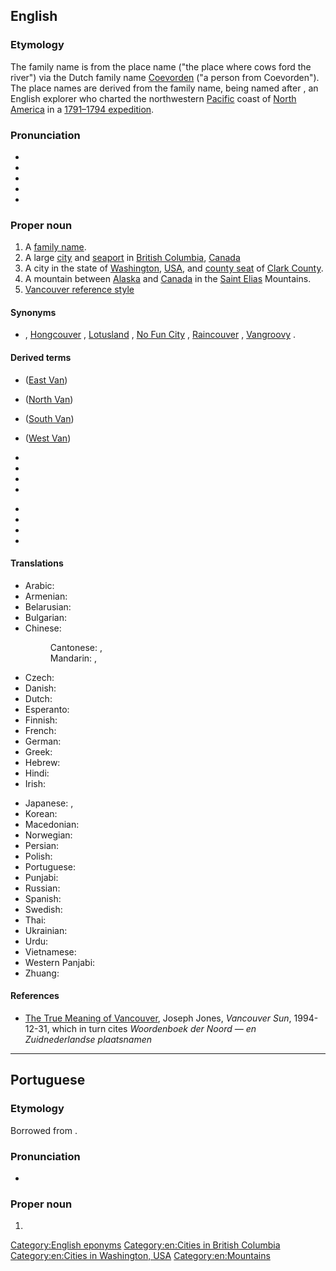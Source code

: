 ==English==

===Etymology===
The family name is from the {{etyl|nl|en}} place name {{m|nl|Coevorden}} ("the place where cows ford the river") via the Dutch family name {{m|nl|van}} [[Coevorden]] ("a person from Coevorden"). The place names are derived from the family name, being named after {{w|George Vancouver}}, an English explorer who charted the northwestern [[Pacific]] coast of [[North America]] in a [[w:Vancouver Expedition|1791–1794 expedition]].

===Pronunciation===
* {{IPA|en|/væŋˈkuː.vɚ/|/vænˈkuː.vɚ/}}
* {{audio|en|En-ca-Vancouver.ogg|Audio (Canada, British Columbia)}}
* {{audio|en|en-us-Vancouver.ogg|Audio (US)}}
* {{audio|en|EN-Vancouver.ogg|Audio}}
* {{rhymes|en|uːvə(r)}}

===Proper noun===
{{wikipedia|Vancouver|Vancouver, British Columbia}}
{{wikipedia|Vancouver, Washington}}
{{en-proper noun}}

# A [[family name]].
# A large [[city]] and [[seaport]] in [[British Columbia]], [[Canada]]
# A city in the state of [[Washington]], [[USA]], and [[county seat]] of [[Clark County]].
# A mountain between [[Alaska]] and [[Canada]] in the [[Saint Elias]] Mountains.
# [[w:Vancouver reference style|Vancouver reference style]]

====Synonyms====
* {{sense|Canadian city}} {{l|en|Hollywood North}} {{qualifier|informal}}, [[Hongcouver]] {{qualifier|informal|somewhat derogatory}}, [[Lotusland]] {{qualifier|informal}}, [[No Fun City]] {{qualifier|informal|usually pejorative}}, [[Raincouver]] {{qualifier|informal}}, [[Vangroovy]] {{qualifier|informal}}.

====Derived terms====
{{top3}}
* {{l|en|East Vancouver}} ([[East Van]])
* {{l|en|North Vancouver}} ([[North Van]])
* {{l|en|South Vancouver}} ([[South Van]])
* {{l|en|West Vancouver}} ([[West Van]])
{{mid3}}
* {{l|en|Hongcouver}}
* {{l|en|Raincouver}}
* {{l|en|Vangroovy}}
* {{l|en|Vansterdam}}
{{mid3}}
* {{l|en|Metro Vancouver}}
* {{l|en|Vancouverish}}
* {{l|en|Vancouverite}}
* {{l|en|Vancouver Island}}
{{bottom}}

====Translations====
{{trans-top|city}}
* Arabic: {{t|ar|فَانْكُوفَر|m|tr=fankūfar}}
* Armenian: {{t|hy|Վանկուվեր}}
* Belarusian: {{t|be|Ванку́вер|m}}
* Bulgarian: {{t|bg|Ванку́вър|m}}
* Chinese:
*: Cantonese: {{t|yue|溫哥華|sc=Hani}}, {{t|yue|温哥华|tr=wan1 go1 waa4, wan1 go1 waa4-2|sc=Hani}}
*: Mandarin: {{t+|cmn|溫哥華|sc=Hani}}, {{t+|cmn|温哥华|tr=Wēngēhuá|sc=Hani}}
* Czech: {{t+|cs|Vancouver|m}}
* Danish: {{t|da|Vancouver}}
* Dutch: {{t|nl|Vancouver}}
* Esperanto: {{t|eo|Vankuvero}}
* Finnish: {{t+|fi|Vancouver}}
* French: {{t+|fr|Vancouver}}
* German: {{t+|de|Vancouver}}
* Greek: {{t+|el|Βανκούβερ}}
* Hebrew: {{t|he|ונקובר}}
* Hindi: {{t|hi|वैंकूवर}}
* Irish: {{t|ga|Vancúbhar|m}}
{{trans-mid}}
* Japanese: {{t|ja|ヴァンクーヴァー|tr=Vankūvā}}, {{t|ja|バンクーバー|tr=Bankūbā}}
* Korean: {{t|ko|밴쿠버}}
* Macedonian: {{t|mk|Ванку́вер|m}}
* Norwegian: {{t|no|Vancouver}}
* Persian: {{t|fa|ونکوور|tr=vankuver}}
* Polish: {{t+|pl|Vancouver}}
* Portuguese: {{t|pt|Vancouver}}
* Punjabi: {{t|pa|ਵੈਨਕੂਵਰ}}
* Russian: {{t+|ru|Ванку́вер|m}}
* Spanish: {{t+|es|Vancouver}}
* Swedish: {{t|sv|Vancouver}}
* Thai: {{t|th|แวนคูเวอร์|tr=waenkoower}}
* Ukrainian: {{t|uk|Ванку́вер|m}}
* Urdu: {{t|ur|وینکوور}}
* Vietnamese: {{t|vi|Vancouver}}
* Western Panjabi: {{t|pnb|وینکوور}}
* Zhuang: {{t|za|Vwnhgohvaz}}
{{trans-bottom}}

====References====
* [https://web.archive.org/web/20100330140649/http://www.library.ubc.ca/jones/vanety.html The True Meaning of Vancouver], Joseph Jones, ''Vancouver Sun'', 1994-12-31, which in turn cites ''Woordenboek der Noord &mdash; en Zuidnederlandse plaatsnamen''

[[Category:English eponyms]]
[[Category:en:Cities in British Columbia]]
[[Category:en:Cities in Washington, USA]]
[[Category:en:Mountains]]

----

==Portuguese==

===Etymology===
Borrowed from {{bor|pt|en|Vancouver}}.

===Pronunciation===
* {{a|Brazil}} {{IPA|pt|/vɐ̃.ˈku.veʁ/}}

===Proper noun===
{{pt-proper noun|m|g2=f}}

# {{place|pt|city|p/British Columbia|c/Canada|t1=Vancouver}}